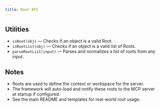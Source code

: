 ```yaml
---
title: Root API
---
```



## Utilities

- `isRoot(obj)` — Checks if an object is a valid Root.
- `isRootList(obj)` — Checks if an object is a valid list of Roots.
- `parseRootList(input)` — Parses and normalizes a list of roots from any input.

## Notes
- Roots are used to define the context or workspace for the server.
- The framework will auto-load and notify these roots to the MCP server at startup if configured.
- See the main README and templates for real-world root usage. 